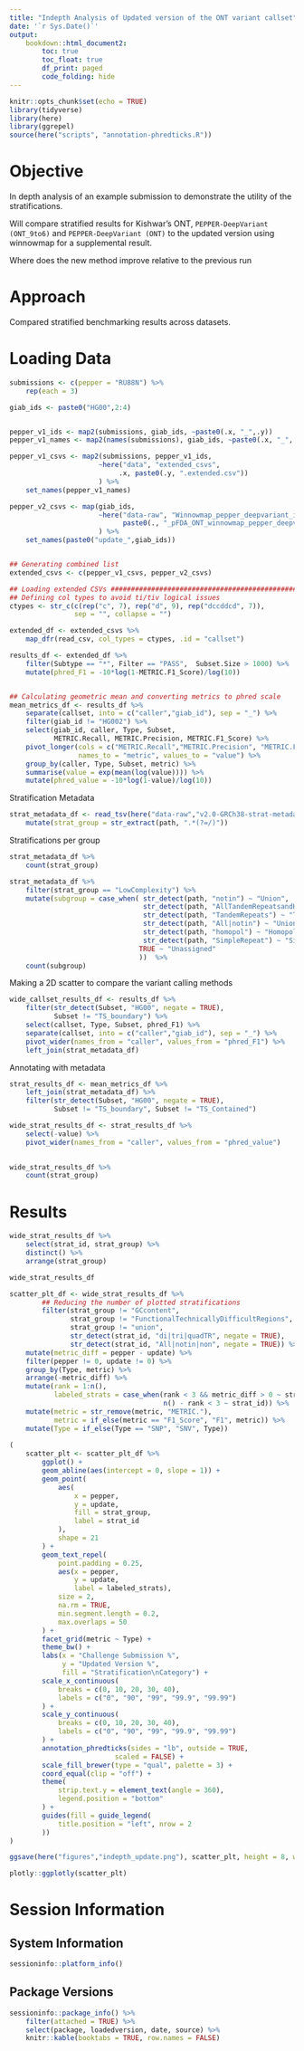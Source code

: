 ```yaml
---
title: "Indepth Analysis of Updated version of the ONT variant callset"
date: '`r Sys.Date()`'
output: 
    bookdown::html_document2:
        toc: true
        toc_float: true
        df_print: paged
        code_folding: hide
---
```


```r
knitr::opts_chunk$set(echo = TRUE)
library(tidyverse)
library(here)
library(ggrepel)
source(here("scripts", "annotation-phredticks.R"))
```

# Objective
In depth analysis of an example submission to demonstrate the utility of the stratifications. 

Will compare stratified results for Kishwar's ONT, `PEPPER-DeepVariant (ONT_9to6)` and `PEPPER-DeepVariant (ONT)` to the updated version using winnowmap for a supplemental result.

Where does the new method improve relative to the previous run

# Approach
Compared stratified benchmarking results across datasets. 

# Loading Data
```r
submissions <- c(pepper = "RU88N") %>% 
    rep(each = 3)

giab_ids <- paste0("HG00",2:4)


pepper_v1_ids <- map2(submissions, giab_ids, ~paste0(.x, "_",.y))
pepper_v1_names <- map2(names(submissions), giab_ids, ~paste0(.x, "_",.y))

pepper_v1_csvs <- map2(submissions, pepper_v1_ids,
                      ~here("data", "extended_csvs", 
                           .x, paste0(.y, ".extended.csv"))
                      ) %>% 
    set_names(pepper_v1_names)

pepper_v2_csvs <- map(giab_ids,
                      ~here("data-raw", "Winnowmap_pepper_deepvariant_improved",
                            paste0(., "_pFDA_ONT_winnowmap_pepper_deepvariant.vcf.gz_extended.csv"))
                      ) %>% 
    set_names(paste0("update_",giab_ids))


## Generating combined list
extended_csvs <- c(pepper_v1_csvs, pepper_v2_csvs)

## Loading extended CSVs #######################################################
## Defining col types to avoid ti/tiv logical issues
ctypes <- str_c(c(rep("c", 7), rep("d", 9), rep("dccddcd", 7)), 
                sep = "", collapse = "")

extended_df <- extended_csvs %>% 
    map_dfr(read_csv, col_types = ctypes, .id = "callset")

results_df <- extended_df %>% 
    filter(Subtype == "*", Filter == "PASS",  Subset.Size > 1000) %>% 
    mutate(phred_F1 = -10*log(1-METRIC.F1_Score)/log(10))


## Calculating geometric mean and converting metrics to phred scale
mean_metrics_df <- results_df %>% 
    separate(callset, into = c("caller","giab_id"), sep = "_") %>% 
    filter(giab_id != "HG002") %>% 
    select(giab_id, caller, Type, Subset,
           METRIC.Recall, METRIC.Precision, METRIC.F1_Score) %>% 
    pivot_longer(cols = c("METRIC.Recall","METRIC.Precision", "METRIC.F1_Score"),
                 names_to = "metric", values_to = "value") %>% 
    group_by(caller, Type, Subset, metric) %>% 
    summarise(value = exp(mean(log(value)))) %>% 
    mutate(phred_value = -10*log(1-value)/log(10))
```


Stratification Metadata
```r
strat_metadata_df <- read_tsv(here("data-raw","v2.0-GRCh38-strat-metadata.txt")) %>% 
    mutate(strat_group = str_extract(path, ".*(?=/)"))
```
Stratifications per group
```r
strat_metadata_df %>% 
    count(strat_group)
```

```r
strat_metadata_df %>% 
    filter(strat_group == "LowComplexity") %>% 
    mutate(subgroup = case_when( str_detect(path, "notin") ~ "Union",
                                 str_detect(path, "AllTandemRepeatsandHomopolymers") ~ "Union",
                                 str_detect(path, "TandemRepeats") ~ "TandemRepeats",
                                 str_detect(path, "All|notin") ~ "Union",
                                 str_detect(path, "homopol") ~ "Homopolymers",
                                 str_detect(path, "SimpleRepeat") ~ "SimpleRepeats",
                                TRUE ~ "Unassigned"
                                ))  %>% 
    count(subgroup)
```


Making a 2D scatter to compare the variant calling methods
```r
wide_callset_results_df <- results_df %>% 
    filter(str_detect(Subset, "HG00", negate = TRUE),
           Subset != "TS_boundary") %>% 
    select(callset, Type, Subset, phred_F1) %>% 
    separate(callset, into = c("caller","giab_id"), sep = "_") %>% 
    pivot_wider(names_from = "caller", values_from = "phred_F1") %>% 
    left_join(strat_metadata_df)
```

Annotating with metadata
```r
strat_results_df <- mean_metrics_df %>%
    left_join(strat_metadata_df) %>% 
    filter(str_detect(Subset, "HG00", negate = TRUE),
           Subset != "TS_boundary", Subset != "TS_Contained")

wide_strat_results_df <- strat_results_df %>% 
    select(-value) %>% 
    pivot_wider(names_from = "caller", values_from = "phred_value")
    
```

```r
wide_strat_results_df %>% 
    count(strat_group)
```

# Results 
```r
wide_strat_results_df %>%
    select(strat_id, strat_group) %>%
    distinct() %>%
    arrange(strat_group)
```

```r
wide_strat_results_df
```

```r
scatter_plt_df <- wide_strat_results_df %>%
        ## Reducing the number of plotted stratifications
        filter(strat_group != "GCcontent",
               strat_group != "FunctionalTechnicallyDifficultRegions",
               strat_group != "union",
               str_detect(strat_id, "di|tri|quadTR", negate = TRUE),
               str_detect(strat_id, "All|notin|non", negate = TRUE)) %>% 
    mutate(metric_diff = pepper - update) %>% 
    filter(pepper != 0, update != 0) %>% 
    group_by(Type, metric) %>% 
    arrange(-metric_diff) %>% 
    mutate(rank = 1:n(), 
           labeled_strats = case_when(rank < 3 && metric_diff > 0 ~ strat_id, 
                                      n() - rank < 3 ~ strat_id)) %>% 
    mutate(metric = str_remove(metric, "METRIC."),
           metric = if_else(metric == "F1_Score", "F1", metric)) %>% 
    mutate(Type = if_else(Type == "SNP", "SNV", Type))
    
(
    scatter_plt <- scatter_plt_df %>%
        ggplot() +
        geom_abline(aes(intercept = 0, slope = 1)) +
        geom_point(
            aes(
                x = pepper,
                y = update,
                fill = strat_group,
                label = strat_id
            ),
            shape = 21
        ) +
        geom_text_repel(
            point.padding = 0.25,
            aes(x = pepper,
                y = update,
                label = labeled_strats),
            size = 2,
            na.rm = TRUE,
            min.segment.length = 0.2,
            max.overlaps = 50
        ) +
        facet_grid(metric ~ Type) +
        theme_bw() +
        labs(x = "Challenge Submission %",
             y = "Updated Version %",
             fill = "Stratification\nCategory") +
        scale_x_continuous(
            breaks = c(0, 10, 20, 30, 40),
            labels = c("0", "90", "99", "99.9", "99.99")
        ) +
        scale_y_continuous(
            breaks = c(0, 10, 20, 30, 40),
            labels = c("0", "90", "99", "99.9", "99.99")
        ) +
        annotation_phredticks(sides = "lb", outside = TRUE,
                          scaled = FALSE) +
        scale_fill_brewer(type = "qual", palette = 3) +
        coord_equal(clip = "off") +
        theme(
            strip.text.y = element_text(angle = 360),
            legend.position = "bottom"
        ) +
        guides(fill = guide_legend(
            title.position = "left", nrow = 2
        ))
)
```

```r
ggsave(here("figures","indepth_update.png"), scatter_plt, height = 8, width = 6, dpi = "retina")
```
```r
plotly::ggplotly(scatter_plt)
```





# Session Information
## System Information
```r
sessioninfo::platform_info()
```


## Package Versions
```r
sessioninfo::package_info() %>% 
    filter(attached = TRUE) %>% 
    select(package, loadedversion, date, source) %>%
    knitr::kable(booktabs = TRUE, row.names = FALSE)
```